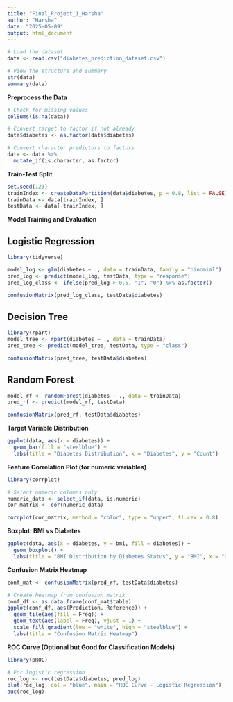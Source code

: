 ---
title: "Final_Project_1_Harsha"
author: "Harsha"
date: "2025-05-09"
output: html_document
---

```{r}
# Load the dataset
data <- read.csv("diabetes_prediction_dataset.csv")

# View the structure and summary
str(data)
summary(data)
```

**Preprocess the Data**

```{r}
# Check for missing values
colSums(is.na(data))

# Convert target to factor if not already
data$diabetes <- as.factor(data$diabetes)

# Convert character predictors to factors
data <- data %>%
  mutate_if(is.character, as.factor)
```

**Train-Test Split**

```{r}
set.seed(123)
trainIndex <- createDataPartition(data$diabetes, p = 0.8, list = FALSE)
trainData <- data[trainIndex, ]
testData <- data[-trainIndex, ]

```


**Model Training and Evaluation**

## Logistic Regression

```{r}
library(tidyverse)

model_log <- glm(diabetes ~ ., data = trainData, family = "binomial")
pred_log <- predict(model_log, testData, type = "response")
pred_log_class <- ifelse(pred_log > 0.5, "1", "0") %>% as.factor()

confusionMatrix(pred_log_class, testData$diabetes)

```

## Decision Tree

```{r}
library(rpart)
model_tree <- rpart(diabetes ~ ., data = trainData)
pred_tree <- predict(model_tree, testData, type = "class")

confusionMatrix(pred_tree, testData$diabetes)
```

## Random Forest

```{r}
model_rf <- randomForest(diabetes ~ ., data = trainData)
pred_rf <- predict(model_rf, testData)

confusionMatrix(pred_rf, testData$diabetes)
```

**Target Variable Distribution**
```{r}
ggplot(data, aes(x = diabetes)) +
  geom_bar(fill = "steelblue") +
  labs(title = "Diabetes Distribution", x = "Diabetes", y = "Count")

```

**Feature Correlation Plot (for numeric variables)**

```{r}
library(corrplot)

# Select numeric columns only
numeric_data <- select_if(data, is.numeric)
cor_matrix <- cor(numeric_data)

corrplot(cor_matrix, method = "color", type = "upper", tl.cex = 0.8)

```

**Boxplot: BMI vs Diabetes**

```{r}
ggplot(data, aes(x = diabetes, y = bmi, fill = diabetes)) +
  geom_boxplot() +
  labs(title = "BMI Distribution by Diabetes Status", y = "BMI", x = "Diabetes")

```

**Confusion Matrix Heatmap**

```{r}
conf_mat <- confusionMatrix(pred_rf, testData$diabetes)

# Create heatmap from confusion matrix
conf_df <- as.data.frame(conf_mat$table)
ggplot(conf_df, aes(Prediction, Reference)) +
  geom_tile(aes(fill = Freq)) +
  geom_text(aes(label = Freq), vjust = 1) +
  scale_fill_gradient(low = "white", high = "steelblue") +
  labs(title = "Confusion Matrix Heatmap")

```

**ROC Curve (Optional but Good for Classification Models)**

```{r}
library(pROC)

# For logistic regression
roc_log <- roc(testData$diabetes, pred_log)
plot(roc_log, col = "blue", main = "ROC Curve - Logistic Regression")
auc(roc_log)

```

